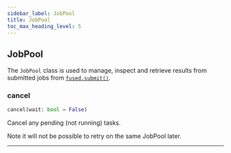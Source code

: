 ```yaml
---
sidebar_label: JobPool
title: JobPool
toc_max_heading_level: 5
---
```


## JobPool

The `JobPool` class is used to manage, inspect and retrieve results from
submitted jobs from [`fused.submit()`](/python-sdk/top-level-functions/#fusedsubmit).

### cancel

```python
cancel(wait: bool = False)
```

Cancel any pending (not running) tasks.

Note it will not be possible to retry on the same JobPool later.

---

